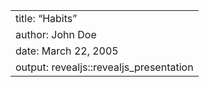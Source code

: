 ---
title: "Habits"
author: John Doe
date: March 22, 2005
output: revealjs::revealjs_presentation
---